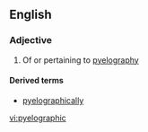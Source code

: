 ==English==

===Adjective===
{{en-adj|-}}

# Of or pertaining to [[pyelography]]

====Derived terms====
*[[pyelographically]]

[[vi:pyelographic]]